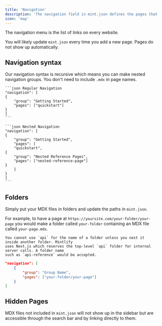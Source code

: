 ```yaml
---
title: 'Navigation'
description: 'The navigation field in mint.json defines the pages that go in the navigation menu'
icon: 'map'
---
```


The navigation menu is the list of links on every website.

You will likely update `mint.json` every time you add a new page. Pages do not show up automatically.

## Navigation syntax

Our navigation syntax is recursive which means you can make nested navigation groups. You don't need to include `.mdx` in page names.

<CodeGroup>

    ```json Regular Navigation
    "navigation": [
    {
        "group": "Getting Started",
        "pages": ["quickstart"]
    }
    ]
    ```

    ```json Nested Navigation
    "navigation": [
    {
        "group": "Getting Started",
        "pages": [
        "quickstart",
    {
        "group": "Nested Reference Pages",
        "pages": ["nested-reference-page"]
    }
        ]
    }
    ]
    ```

</CodeGroup>

## Folders

Simply put your MDX files in folders and update the paths in `mint.json`.

For example, to have a page at `https://yoursite.com/your-folder/your-page` you would make a folder called `your-folder` containing an MDX file called `your-page.mdx`.

<Warning>

    You cannot use `api` for the name of a folder unless you nest it inside another folder. Mintlify
    uses Next.js which reserves the top-level `api` folder for internal server calls. A folder name
    such as `api-reference` would be accepted.

</Warning>

```json Navigation With Folder
"navigation": [
    {
        "group": "Group Name",
        "pages": ["your-folder/your-page"]
    }
]
```

## Hidden Pages

MDX files not included in `mint.json` will not show up in the sidebar but are accessible through the search bar and by linking directly to them.
